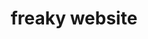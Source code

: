---
title: freaky website
description: What if i touched you? 𝓯𝓻𝓮𝓪𝓴𝔂 style
start_date: June 3 2024
end_date: June 7 2024
is_important: false
is_visible: true
is_pinned: false
tags:
- anime.js
repository_url: https://github.com/lalitm1004/freaky-website
desployment_url: https://freaky-website.vercel.app/
---
